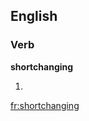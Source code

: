 ==English==

===Verb===
'''shortchanging'''

# {{third-person singular of|shortchange}}

[[fr:shortchanging]]